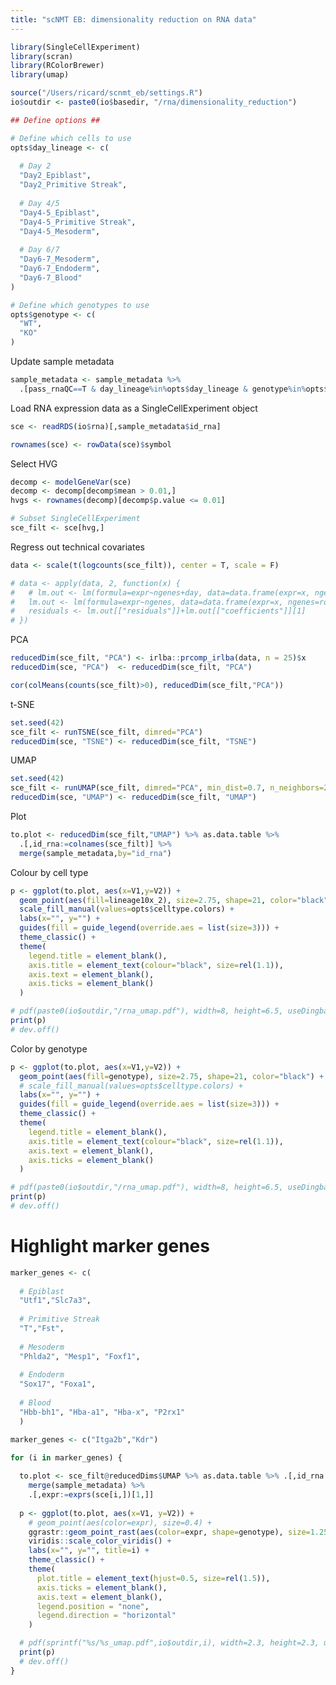 ```yaml
---
title: "scNMT EB: dimensionality reduction on RNA data"
---
```

  
```r
library(SingleCellExperiment)
library(scran)
library(RColorBrewer)
library(umap)
```

```r
source("/Users/ricard/scnmt_eb/settings.R")
io$outdir <- paste0(io$basedir, "/rna/dimensionality_reduction")

## Define options ##

# Define which cells to use
opts$day_lineage <- c(
  
  # Day 2
  "Day2_Epiblast",
  "Day2_Primitive Streak",
  
  # Day 4/5
  "Day4-5_Epiblast",
  "Day4-5_Primitive Streak",
  "Day4-5_Mesoderm",
  
  # Day 6/7
  "Day6-7_Mesoderm",
  "Day6-7_Endoderm",
  "Day6-7_Blood"
)

# Define which genotypes to use 
opts$genotype <- c(
  "WT",
  "KO"
)
```

Update sample metadata
```r
sample_metadata <- sample_metadata %>% 
  .[pass_rnaQC==T & day_lineage%in%opts$day_lineage & genotype%in%opts$genotype]
```

Load RNA expression data as a SingleCellExperiment object
```r
sce <- readRDS(io$rna)[,sample_metadata$id_rna]

rownames(sce) <- rowData(sce)$symbol
```

Select HVG
```r
decomp <- modelGeneVar(sce)
decomp <- decomp[decomp$mean > 0.01,]
hvgs <- rownames(decomp)[decomp$p.value <= 0.01]

# Subset SingleCellExperiment
sce_filt <- sce[hvg,]
```

Regress out technical covariates
```r
data <- scale(t(logcounts(sce_filt)), center = T, scale = F)

# data <- apply(data, 2, function(x) {
#   # lm.out <- lm(formula=expr~ngenes+day, data=data.frame(expr=x, ngenes=rowSums(data>0), day=sce_filt$day));
#   lm.out <- lm(formula=expr~ngenes, data=data.frame(expr=x, ngenes=rowSums(data>0)));
#   residuals <- lm.out[["residuals"]]+lm.out[["coefficients"]][1]
# })
```

PCA
```r
reducedDim(sce_filt, "PCA") <- irlba::prcomp_irlba(data, n = 25)$x
reducedDim(sce, "PCA")  <- reducedDim(sce_filt, "PCA") 
```

```r
cor(colMeans(counts(sce_filt)>0), reducedDim(sce_filt,"PCA"))
```

t-SNE
```r
set.seed(42)
sce_filt <- runTSNE(sce_filt, dimred="PCA")
reducedDim(sce, "TSNE") <- reducedDim(sce_filt, "TSNE") 
```

UMAP
```r
set.seed(42)
sce_filt <- runUMAP(sce_filt, dimred="PCA", min_dist=0.7, n_neighbors=25)
reducedDim(sce, "UMAP") <- reducedDim(sce_filt, "UMAP") 
```

Plot

```r
to.plot <- reducedDim(sce_filt,"UMAP") %>% as.data.table %>% 
  .[,id_rna:=colnames(sce_filt)] %>%
  merge(sample_metadata,by="id_rna")
```

Colour by cell type
```r
p <- ggplot(to.plot, aes(x=V1,y=V2)) +
  geom_point(aes(fill=lineage10x_2), size=2.75, shape=21, color="black") +
  scale_fill_manual(values=opts$celltype.colors) +
  labs(x="", y="") +
  guides(fill = guide_legend(override.aes = list(size=3))) +
  theme_classic() +
  theme(
    legend.title = element_blank(),
    axis.title = element_text(colour="black", size=rel(1.1)),
    axis.text = element_blank(),
    axis.ticks = element_blank()
  )

# pdf(paste0(io$outdir,"/rna_umap.pdf"), width=8, height=6.5, useDingbats = F)
print(p)
# dev.off()
```

Color by genotype
```r
p <- ggplot(to.plot, aes(x=V1,y=V2)) +
  geom_point(aes(fill=genotype), size=2.75, shape=21, color="black") +
  # scale_fill_manual(values=opts$celltype.colors) +
  labs(x="", y="") +
  guides(fill = guide_legend(override.aes = list(size=3))) +
  theme_classic() +
  theme(
    legend.title = element_blank(),
    axis.title = element_text(colour="black", size=rel(1.1)),
    axis.text = element_blank(),
    axis.ticks = element_blank()
  )

# pdf(paste0(io$outdir,"/rna_umap.pdf"), width=8, height=6.5, useDingbats = F)
print(p)
# dev.off()
```


# Highlight marker genes

```r
marker_genes <- c(
  
  # Epiblast
  "Utf1","Slc7a3",
  
  # Primitive Streak
  "T","Fst",          
  
  # Mesoderm
  "Phlda2", "Mesp1", "Foxf1",
  
  # Endoderm
  "Sox17", "Foxa1",
  
  # Blood
  "Hbb-bh1", "Hba-a1", "Hba-x", "P2rx1"
  )

marker_genes <- c("Itga2b","Kdr")

for (i in marker_genes) {
  
  to.plot <- sce_filt@reducedDims$UMAP %>% as.data.table %>% .[,id_rna:=colnames(sce_filt)] %>%
    merge(sample_metadata) %>%
    .[,expr:=exprs(sce[i,])[1,]]
  
  p <- ggplot(to.plot, aes(x=V1, y=V2)) +
    # geom_point(aes(color=expr), size=0.4) +
    ggrastr::geom_point_rast(aes(color=expr, shape=genotype), size=1.25) +
    viridis::scale_color_viridis() +
    labs(x="", y="", title=i) +
    theme_classic() +
    theme(
      plot.title = element_text(hjust=0.5, size=rel(1.5)),
      axis.ticks = element_blank(),
      axis.text = element_blank(),
      legend.position = "none",
      legend.direction = "horizontal"
    )

  # pdf(sprintf("%s/%s_umap.pdf",io$outdir,i), width=2.3, height=2.3, useDingbats = F)
  print(p)
  # dev.off()
}
```

